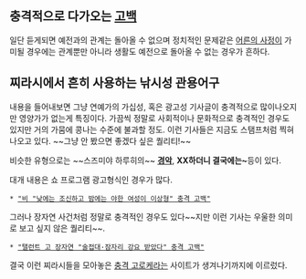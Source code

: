 == 충격적으로 다가오는 [[고백]] ==

일단 듣게되면 예전과의 관계는 돌아올 수 없으며 정치적인 문제같은 [[어른의 사정]]이 가미될 경우에는 관계뿐만 아니라 생활도 예전으로 돌아올 수 없는 경우가 흔하다.


== 찌라시에서 흔히 사용하는 낚시성 관용어구 ==

내용을 들어내보면 그냥 연예가의 가십성, 혹은 광고성 기사글이 충격적으로 많이나오지만 영양가가 없는게 특징이다.
가끔씩 정말로 사회적이나 문화적으로 충격적인 경우도 있지만 거의 가뭄에 콩나는 수준에 불과할 정도. 이런 기사들은 지금도 스탬프처럼 찍혀 나오고 있다. ~~그냥 안 봤으면 좋겠다 싶은 퀄리티!~~

비슷한 유형으로는 ~~스즈미야 하루히의~~ '''[[경악]]''', '''XX하더니 결국에는~'''등이 있다.

대개 내용은 쇼 프로그램 광고형식인 경우가 많다.
 * [http://www.tvdaily.co.kr/read.php3?aid=127379466259810002 "비 "낮에는 조신하고 밤에는 야한 여성이 이상형" 충격 고백"]

그러나 장자연 사건처럼 정말로 충격적인 경우도 있다~~지만 이런 기사는 우울한 의미로 보고 싶지 않은 퀄리티~~.

 * [http://www.segye.com/Articles/NEWS/SOCIETY/Article.asp?aid=20090313004445&subctg1=&subctg2= "탤런트 고 장자연 "술접대·잠자리 강요 받았다" 충격 고백"]


결국 이런 찌라시들을 모아놓은 [[충격 고로케]]라는 사이트가 생겨나기까지에 이르렀다.
